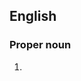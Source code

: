 ==English==
{{wikipedia}}

===Proper noun===
{{en-proper noun}}

# {{label|en|Greek god}} {{alternative spelling of|Thanatos|lang=en}}